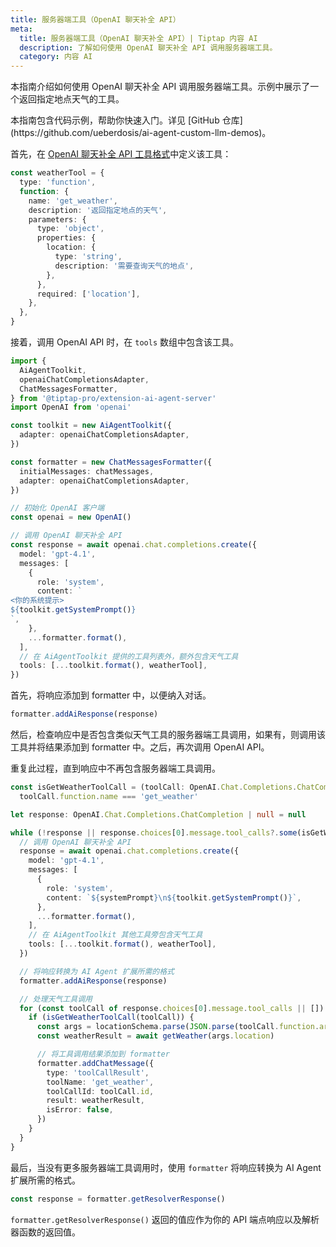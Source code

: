 ```yaml
---
title: 服务器端工具（OpenAI 聊天补全 API）
meta:
  title: 服务器端工具（OpenAI 聊天补全 API）| Tiptap 内容 AI
  description: 了解如何使用 OpenAI 聊天补全 API 调用服务器端工具。
  category: 内容 AI
---
```



本指南介绍如何使用 OpenAI 聊天补全 API 调用服务器端工具。示例中展示了一个返回指定地点天气的工具。

<Callout title="提供代码示例" variant="info">
  本指南包含代码示例，帮助你快速入门。详见 [GitHub 仓库](https://github.com/ueberdosis/ai-agent-custom-llm-demos)。
</Callout>

首先，在 [OpenAI 聊天补全 API 工具格式](https://platform.openai.com/docs/guides/function-calling)中定义该工具：

```ts
const weatherTool = {
  type: 'function',
  function: {
    name: 'get_weather',
    description: '返回指定地点的天气',
    parameters: {
      type: 'object',
      properties: {
        location: {
          type: 'string',
          description: '需要查询天气的地点',
        },
      },
      required: ['location'],
    },
  },
}
```

接着，调用 OpenAI API 时，在 `tools` 数组中包含该工具。

```ts
import {
  AiAgentToolkit,
  openaiChatCompletionsAdapter,
  ChatMessagesFormatter,
} from '@tiptap-pro/extension-ai-agent-server'
import OpenAI from 'openai'

const toolkit = new AiAgentToolkit({
  adapter: openaiChatCompletionsAdapter,
})

const formatter = new ChatMessagesFormatter({
  initialMessages: chatMessages,
  adapter: openaiChatCompletionsAdapter,
})

// 初始化 OpenAI 客户端
const openai = new OpenAI()

// 调用 OpenAI 聊天补全 API
const response = await openai.chat.completions.create({
  model: 'gpt-4.1',
  messages: [
    {
      role: 'system',
      content: `
<你的系统提示>
${toolkit.getSystemPrompt()}
`,
    },
    ...formatter.format(),
  ],
  // 在 AiAgentToolkit 提供的工具列表外，额外包含天气工具
  tools: [...toolkit.format(), weatherTool],
})
```

首先，将响应添加到 formatter 中，以便纳入对话。

```ts
formatter.addAiResponse(response)
```

然后，检查响应中是否包含类似天气工具的服务器端工具调用，如果有，则调用该工具并将结果添加到 formatter 中。之后，再次调用 OpenAI API。

重复此过程，直到响应中不再包含服务器端工具调用。

```ts
const isGetWeatherToolCall = (toolCall: OpenAI.Chat.Completions.ChatCompletionMessageToolCall) =>
  toolCall.function.name === 'get_weather'

let response: OpenAI.Chat.Completions.ChatCompletion | null = null

while (!response || response.choices[0].message.tool_calls?.some(isGetWeatherToolCall)) {
  // 调用 OpenAI 聊天补全 API
  response = await openai.chat.completions.create({
    model: 'gpt-4.1',
    messages: [
      {
        role: 'system',
        content: `${systemPrompt}\n${toolkit.getSystemPrompt()}`,
      },
      ...formatter.format(),
    ],
    // 在 AiAgentToolkit 其他工具旁包含天气工具
    tools: [...toolkit.format(), weatherTool],
  })

  // 将响应转换为 AI Agent 扩展所需的格式
  formatter.addAiResponse(response)

  // 处理天气工具调用
  for (const toolCall of response.choices[0].message.tool_calls || []) {
    if (isGetWeatherToolCall(toolCall)) {
      const args = locationSchema.parse(JSON.parse(toolCall.function.arguments))
      const weatherResult = await getWeather(args.location)

      // 将工具调用结果添加到 formatter
      formatter.addChatMessage({
        type: 'toolCallResult',
        toolName: 'get_weather',
        toolCallId: toolCall.id,
        result: weatherResult,
        isError: false,
      })
    }
  }
}
```

最后，当没有更多服务器端工具调用时，使用 `formatter` 将响应转换为 AI Agent 扩展所需的格式。

```ts
const response = formatter.getResolverResponse()
```

`formatter.getResolverResponse()` 返回的值应作为你的 API 端点响应以及解析器函数的返回值。